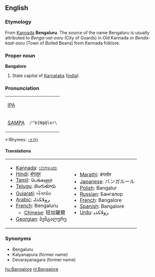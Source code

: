 == English ==
=== Etymology ===

From [[wikipedia:Kannada|Kannada]] '''Bengaluru'''. The source of the name Bengaluru is usually attributed to ''Benga-val-ooru'' (City of Guards) in Old Kannada or ''Benda-kaal-ooru'' (Town of Boiled Beans) from Kannada folklore. 
===Proper noun===
'''Bangalore'''

#State capital of [[Karnataka]] ([[India]]).

===Pronunciation===

{| border=1 cellpadding=5
| [[w:IPA|IPA]] || {{IPAchar|/'bæŋgəlɔː(ɹ)/}}
|-
| [[w:SAMPA|SAMPA]] || <tt>/"b{Ng@lor\</tt>
|}
*:Rhymes: [[Rhymes:English:-ɔː(r)|-ɔː(r)]]

====Translations====
{|cellpadding=2 cellspacing=2
|valign="top" align="left"|
*[[Kannada]]: [[:kn:ಬೆಂಗಳೂರು|ಬೆಂಗಳೂರು]]
*[[Hindi]]: [[बंगलूर]]
*[[Tamil]]: பெங்களூர்
*[[Telugu]]: బెంగుళూరు
*[[Gujarati]]: બેંગલોર
*[[Arabic]]: ﺮﻮﻠﺎﻜﺬﺎﺒ
*[[French]]: Bengaluru
**[[Chinese]]: 班加羅爾
*[[Georgian]]: ბენგალურუ 
|valign="top" align="left"|
*[[Marathi]]: बंगलोर
*[[Japanese]]: バンガルール
*[[Polish]]: Bangalur
*[[Russian]]: Бангалор
*[[French]]: Bangalore
*[[Spanish]]: Bangalore
*[[Urdu]]: ﺮﻮﻠﺎﻜﺬﺒ
|}

===Synonyms===
* Bengaluru
* Kalyanapura (former name)
* Devarayanagara (former name)

[[hu:Bangalore]]
[[nl:Bangalore]]
